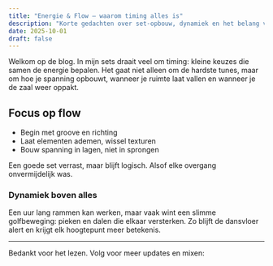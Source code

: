```yaml
---
title: "Energie & Flow — waarom timing alles is"
description: "Korte gedachten over set-opbouw, dynamiek en het belang van flow in drum & bass."
date: 2025-10-01
draft: false
---
```



Welkom op de blog. In mijn sets draait veel om timing: kleine keuzes die samen de energie bepalen. Het gaat niet alleen om de hardste tunes, maar om hoe je spanning opbouwt, wanneer je ruimte laat vallen en wanneer je de zaal weer oppakt.

## Focus op flow

- Begin met groove en richting
- Laat elementen ademen, wissel texturen
- Bouw spanning in lagen, niet in sprongen

Een goede set verrast, maar blijft logisch. Alsof elke overgang onvermijdelijk was.

### Dynamiek boven alles

Een uur lang rammen kan werken, maar vaak wint een slimme golfbeweging: pieken en dalen die elkaar versterken. Zo blijft de dansvloer alert en krijgt elk hoogtepunt meer betekenis.

---

Bedankt voor het lezen. Volg voor meer updates en mixen:

<SocialIcons class="mt-4" />
